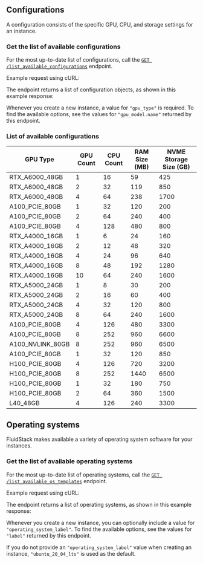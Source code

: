 ## Configurations
A configuration consists of the specific GPU, CPU, and storage settings for an instance.

### Get the list of available configurations

For the most up-to-date list of configurations, call the [`GET /list_available_configurations`](/api-reference/configurations/list) endpoint.

Example request using cURL:
<EndpointRequestSnippet endpoint="GET /list_available_configurations" />

The endpoint returns a list of configuration objects, as shown in this example response:
<EndpointResponseSnippet endpoint="GET /list_available_configurations" />

Whenever you create a new instance, a value for `"gpu_type"` is required. To find the available options, see the values for `"gpu_model.name"` returned by this endpoint. 

### List of available configurations

| GPU Type         | GPU Count | CPU Count | RAM Size (MB) | NVME Storage Size (GB) |
|------------------|-----------|-----------|---------------|------------------------|
| RTX_A6000_48GB   | 1         | 16        | 59            | 425                    |
| RTX_A6000_48GB   | 2         | 32        | 119           | 850                    |
| RTX_A6000_48GB   | 4         | 64        | 238           | 1700                   |
| A100_PCIE_80GB   | 1         | 32        | 120           | 200                    |
| A100_PCIE_80GB   | 2         | 64        | 240           | 400                    |
| A100_PCIE_80GB   | 4         | 128       | 480           | 800                    |
| RTX_A4000_16GB   | 1         | 6         | 24            | 160                    |
| RTX_A4000_16GB   | 2         | 12        | 48            | 320                    |
| RTX_A4000_16GB   | 4         | 24        | 96            | 640                    |
| RTX_A4000_16GB   | 8         | 48        | 192           | 1280                   |
| RTX_A4000_16GB   | 10        | 64        | 240           | 1600                   |
| RTX_A5000_24GB   | 1         | 8         | 30            | 200                    |
| RTX_A5000_24GB   | 2         | 16        | 60            | 400                    |
| RTX_A5000_24GB   | 4         | 32        | 120           | 800                    |
| RTX_A5000_24GB   | 8         | 64        | 240           | 1600                   |
| A100_PCIE_80GB   | 4         | 126       | 480           | 3300                   |
| A100_PCIE_80GB   | 8         | 252       | 960           | 6600                   |
| A100_NVLINK_80GB | 8         | 252       | 960           | 6500                   |
| A100_PCIE_80GB   | 1         | 32        | 120           | 850                    |
| H100_PCIE_80GB   | 4         | 126       | 720           | 3200                   |
| H100_PCIE_80GB   | 8         | 252       | 1440          | 6500                   |
| H100_PCIE_80GB   | 1         | 32        | 180           | 750                    |
| H100_PCIE_80GB   | 2         | 64        | 360           | 1500                   |
| L40_48GB         | 4         | 126       | 240           | 3300                   |

## Operating systems

FluidStack makes available a variety of operating system software for your instances.

### Get the list of available operating systems

For the most up-to-date list of operating systems, call the [`GET /list_available_os_templates`](/api-reference/templates/list) endpoint.

Example request using cURL:
<EndpointRequestSnippet endpoint="GET /list_available_os_templates" />

The endpoint returns a list of operating systems, as shown in this example response:
<EndpointResponseSnippet 
  endpoint="GET /list_available_os_templates"
/>

Whenever you create a new instance, you can optionally include a value for `"operating_system_label"`. To find the available options, see the values for `"label"` returned by this endpoint.

<Note>If you do not provide an `"operating_system_label"` value when creating an instance, `"ubuntu_20_04_lts"` is used as the default.</Note>